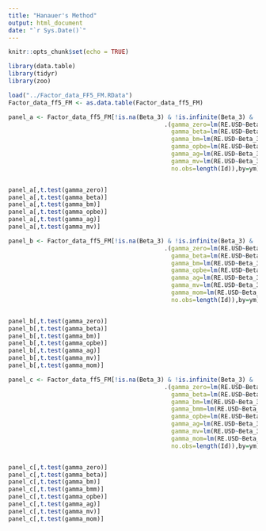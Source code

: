 ```yaml
---
title: "Hanauer's Method"
output: html_document
date: "`r Sys.Date()`"
---
```


```r
knitr::opts_chunk$set(echo = TRUE)
```

```r
library(data.table)
library(tidyr)
library(zoo)
```

```r
load("../Factor_data_FF5_FM.RData")
Factor_data_ff5_FM <- as.data.table(Factor_data_ff5_FM)
```

```r
panel_a <- Factor_data_ff5_FM[!is.na(Beta_3) & !is.infinite(Beta_3) & !is.na(`B/M`) & !is.infinite(`B/M`) & !is.na(`OP/BE`) & !is.infinite(`OP/BE`) & !is.na(AG) & !is.infinite(AG) & !is.na(MV) & !is.infinite(MV),
                                            .(gamma_zero=lm(RE.USD~Beta_3+`B/M`+`OP/BE`+AG+MV)$coefficient[1],
                                              gamma_beta=lm(RE.USD~Beta_3+`B/M`+`OP/BE`+AG+MV)$coefficient[2],
                                              gamma_bm=lm(RE.USD~Beta_3+`B/M`+`OP/BE`+AG+MV)$coefficient[3],
                                              gamma_opbe=lm(RE.USD~Beta_3+`B/M`+`OP/BE`+AG+MV)$coefficient[4],
                                              gamma_ag=lm(RE.USD~Beta_3+`B/M`+`OP/BE`+AG+MV)$coefficient[5],
                                              gamma_mv=lm(RE.USD~Beta_3+`B/M`+`OP/BE`+AG+MV)$coefficient[6],
                                              no.obs=length(Id)),by=ym]


panel_a[,t.test(gamma_zero)]
panel_a[,t.test(gamma_beta)]
panel_a[,t.test(gamma_bm)]
panel_a[,t.test(gamma_opbe)]
panel_a[,t.test(gamma_ag)]
panel_a[,t.test(gamma_mv)]
```

```r
panel_b <- Factor_data_ff5_FM[!is.na(Beta_3) & !is.infinite(Beta_3) & !is.na(`B/M`) & !is.infinite(`B/M`) & !is.na(`OP/BE`) & !is.infinite(`OP/BE`) & !is.na(AG) & !is.infinite(AG) & !is.na(MV) & !is.infinite(MV) & !is.na(Mom_12_2) & !is.infinite(Mom_12_2),
                                            .(gamma_zero=lm(RE.USD~Beta_3+`B/M`+`OP/BE`+AG+MV+Mom_12_2)$coefficient[1],
                                              gamma_beta=lm(RE.USD~Beta_3+`B/M`+`OP/BE`+AG+MV+Mom_12_2)$coefficient[2],
                                              gamma_bm=lm(RE.USD~Beta_3+`B/M`+`OP/BE`+AG+MV+Mom_12_2)$coefficient[3],
                                              gamma_opbe=lm(RE.USD~Beta_3+`B/M`+`OP/BE`+AG+MV+Mom_12_2)$coefficient[4],
                                              gamma_ag=lm(RE.USD~Beta_3+`B/M`+`OP/BE`+AG+MV+Mom_12_2)$coefficient[5],
                                              gamma_mv=lm(RE.USD~Beta_3+`B/M`+`OP/BE`+AG+MV+Mom_12_2)$coefficient[6],
                                              gamma_mom=lm(RE.USD~Beta_3+`B/M`+`OP/BE`+AG+MV+Mom_12_2)$coefficient[7],
                                              no.obs=length(Id)),by=ym]


panel_b[,t.test(gamma_zero)]
panel_b[,t.test(gamma_beta)]
panel_b[,t.test(gamma_bm)]
panel_b[,t.test(gamma_opbe)]
panel_b[,t.test(gamma_ag)]
panel_b[,t.test(gamma_mv)]
panel_b[,t.test(gamma_mom)]
```
```r
panel_c <- Factor_data_ff5_FM[!is.na(Beta_3) & !is.infinite(Beta_3) & !is.na(`B/M`) & !is.infinite(`B/M`) & !is.na(`B/Mm`) & !is.infinite(`B/Mm`) & !is.na(`OP/BE`) & !is.infinite(`OP/BE`) & !is.na(AG) & !is.infinite(AG) & !is.na(MV) & !is.infinite(MV) & !is.na(Mom_12_2) & !is.infinite(Mom_12_2),
                                            .(gamma_zero=lm(RE.USD~Beta_3+`B/M`+`B/Mm`+`OP/BE`+AG+MV+Mom_12_2)$coefficient[1],
                                              gamma_beta=lm(RE.USD~Beta_3+`B/M`+`B/Mm`+`OP/BE`+AG+MV+Mom_12_2)$coefficient[2],
                                              gamma_bm=lm(RE.USD~Beta_3+`B/M`+`B/Mm`+`OP/BE`+AG+MV+Mom_12_2)$coefficient[3],
                                              gamma_bmm=lm(RE.USD~Beta_3+`B/M`+`B/Mm`+`OP/BE`+AG+MV+Mom_12_2)$coefficient[4],
                                              gamma_opbe=lm(RE.USD~Beta_3+`B/M`+`B/Mm`+`OP/BE`+AG+MV+Mom_12_2)$coefficient[5],
                                              gamma_ag=lm(RE.USD~Beta_3+`B/M`+`B/Mm`+`OP/BE`+AG+MV+Mom_12_2)$coefficient[6],
                                              gamma_mv=lm(RE.USD~Beta_3+`B/M`+`B/Mm`+`OP/BE`+AG+MV+Mom_12_2)$coefficient[7],
                                              gamma_mom=lm(RE.USD~Beta_3+`B/M`+`B/Mm`+`OP/BE`+AG+MV+Mom_12_2)$coefficient[8],
                                              no.obs=length(Id)),by=ym]


panel_c[,t.test(gamma_zero)]
panel_c[,t.test(gamma_beta)]
panel_c[,t.test(gamma_bm)]
panel_c[,t.test(gamma_bmm)]
panel_c[,t.test(gamma_opbe)]
panel_c[,t.test(gamma_ag)]
panel_c[,t.test(gamma_mv)]
panel_c[,t.test(gamma_mom)]
```

